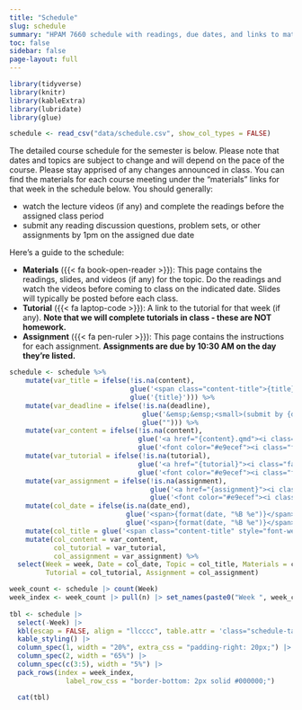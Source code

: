 ```yaml
---
title: "Schedule"
slug: schedule
summary: "HPAM 7660 schedule with readings, due dates, and links to materials."
toc: false
sidebar: false
page-layout: full
---
```

           
```r
library(tidyverse)
library(knitr)
library(kableExtra)
library(lubridate)
library(glue)

schedule <- read_csv("data/schedule.csv", show_col_types = FALSE) 
```


The detailed course schedule for the semester is below.  Please note that dates and topics are subject to change and will depend on the pace of the course. Please stay apprised of any changes announced in class. You can find the materials for each course meeting under the “materials” links for that week in the schedule below. You should generally: 
   
- watch the lecture videos (if any) and complete the readings before the assigned class period
- submit any reading discussion questions, problem sets, or other assignments by 1pm on the assigned due date
                
Here's a guide to the schedule: 

- **Materials** ({{< fa book-open-reader >}}): This page contains the readings, slides, and videos (if any) for the topic. Do the readings and watch the videos before coming to class on the indicated date. Slides will typically be posted before each class.
- **Tutorial** ({{< fa laptop-code >}}): A link to the tutorial for that week (if any). **Note that we will complete tutorials in class - these are NOT homework.** 
- **Assignment** ({{< fa pen-ruler >}}): This page contains the instructions for each assignment. **Assignments are due by 10:30 AM on the day they're listed.** 

 
```r
schedule <- schedule %>%  
    mutate(var_title = ifelse(!is.na(content),
                              glue('<span class="content-title">{title}</span>'),
                              glue('{title}'))) %>%
    mutate(var_deadline = ifelse(!is.na(deadline),
                                 glue('&emsp;&emsp;<small>(submit by {deadline})</small>'),
                                 glue(""))) %>%
    mutate(var_content = ifelse(!is.na(content),
                                glue('<a href="{content}.qmd"><i class="fa-solid fa-book-open-reader fa-lg"></i></a>'),
                                glue('<font color="#e9ecef"><i class="fa-solid fa-book-open-reader fa-lg"></i></font>'))) %>%
    mutate(var_tutorial = ifelse(!is.na(tutorial),
                                glue('<a href="{tutorial}"><i class="fa-solid fa-laptop-code fa-lg"></i></a>'),
                                glue('<font color="#e9ecef"><i class="fa-solid fa-laptop-code fa-lg"></i></font>'))) %>%
    mutate(var_assignment = ifelse(!is.na(assignment),
                                   glue('<a href="{assignment}"><i class="fa-solid fa-pen-ruler fa-lg"></i></a>'),
                                   glue('<font color="#e9ecef"><i class="fa-solid fa-pen-ruler fa-lg"></i></font>'))) %>%
    mutate(col_date = ifelse(is.na(date_end),
                             glue('<span>{format(date, "%B %e")}</span>'),
                             glue('<span>{format(date, "%B %e")}</span>–<span>{format(date_end, "%B %e")}</span>'))) %>%
    mutate(col_title = glue('<span class="content-title" style="font-weight: normal;">{var_title}</span>{var_deadline}')) %>%
    mutate(col_content = var_content,
           col_tutorial = var_tutorial,
           col_assignment = var_assignment) %>%
  select(Week = week, Date = col_date, Topic = col_title, Materials = col_content,
         Tutorial = col_tutorial, Assignment = col_assignment) 

week_count <- schedule |> count(Week)
week_index <- week_count |> pull(n) |> set_names(paste0("Week ", week_count$Week))
 
tbl <- schedule |>
  select(-Week) |>
  kbl(escap = FALSE, align = "llcccc", table.attr = 'class="schedule-table"') |>
  kable_styling() |>
  column_spec(1, width = "20%", extra_css = "padding-right: 20px;") |>  
  column_spec(2, width = "65%") |>  
  column_spec(c(3:5), width = "5%") |>
  pack_rows(index = week_index,
              label_row_css = "border-bottom: 2px solid #000000;")

  cat(tbl)
```
  
